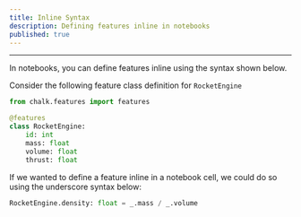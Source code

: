 ```yaml
---
title: Inline Syntax
description: Defining features inline in notebooks
published: true
---
```


---


In notebooks, you can define features inline using the syntax shown below.

Consider the following feature class definition for `RocketEngine`

```python notebook.ipynb
from chalk.features import features

@features
class RocketEngine:
    id: int
    mass: float
    volume: float
    thrust: float
```

If we wanted to define a feature inline in a notebook cell, we could do so using the underscore syntax below:


```python notebook.ipynb
RocketEngine.density: float = _.mass / _.volume
```
